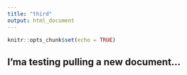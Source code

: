 ```yaml
---
title: "third"
output: html_document
---
```


```r
knitr::opts_chunk$set(echo = TRUE)
```

## I'ma testing pulling a new document...
